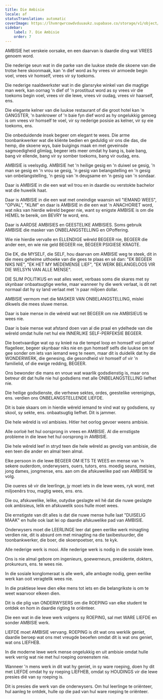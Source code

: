```yaml
---
title: Die Ambisie
locale: af
statusTranslation: automatic
coverImage: https://lhvmrqwrcowdvduuaukz.supabase.co/storage/v1/object/public/strapi-uploads/small_cover-educacion-fundamental.webp-2d51a7828a2b1309555be27f7e2a61a0.webp
sidebar:
    label: 7. Die Ambisie
    order: 7
---
```

AMBISIE het verskeie oorsake, en een daarvan is daardie ding wat VREES genoem word.

Die nederige seun wat in die parke van die luukse stede die skoene van die trotse here skoonmaak, kan 'n dief word as hy vrees vir armoede begin voel, vrees vir homself, vrees vir sy toekoms.

Die nederige naaldwerkster wat in die glansryke winkel van die magtige man werk, kan oornag 'n dief of 'n prostituut word as sy vrees vir die toekoms begin voel, vrees vir die lewe, vrees vir oudag, vrees vir haarself, ens.

Die elegante kelner van die luukse restaurant of die groot hotel kan 'n GANGSTER, 'n bankrower of 'n baie fyn dief word as hy ongelukkig genoeg is om vrees vir homself te voel, vir sy nederige posisie as kelner, vir sy eie toekoms, ens.

Die onbeduidende insek begeer om elegant te wees. Die arme toonbankwerker wat die kliënte bedien en geduldig vir ons die das, die hemp, die skoene wys, baie buigings maak en met geveinsde sagmoedigheid glimlag, begeer iets meer omdat hy bang is, baie bang, bang vir ellende, bang vir sy somber toekoms, bang vir oudag, ens.

AMBISIE is veelsydig. AMBISIE het 'n heilige gesig en 'n duiwel se gesig, 'n man se gesig en 'n vrou se gesig, 'n gesig van belangstelling en 'n gesig van onbelangstelling, 'n gesig van 'n deugsame en 'n gesig van 'n sondaar.

Daar is AMBISIE in die een wat wil trou en in daardie ou verstokte bachelor wat die huwelik haat.

Daar is AMBISIE in die een wat met oneindige waansin wil "IEMAND WEES", "OPVAL", "KLIM" en daar is AMBISIE in die een wat 'n ANACHORIET word, wat niks van hierdie wêreld begeer nie, want sy enigste AMBISIE is om die HEMEL te bereik, om BEVRY te word, ens.

Daar is AARDSE AMBISIES en GEESTELIKE AMBISIES. Soms gebruik AMBISIE die masker van ONBELANGSTELLING en OPoffering.

Wie nie hierdie vervalle en ELLENDIGE wêreld BEGEER nie, BEGEER die ander een, en wie nie geld BEGEER nie, BEGEER PSIGIESE KRAGTE.

Die EK, die MYSELF, die SELF, hou daarvan om AMBISIE weg te steek, dit in die mees geheime uithoeke van die gees te plaas en sê dan: "EK BEGEER NIKS NIE", "EK HET MY MEDEMENSE LIEF", "EK WERK BELANGELOOS VIR DIE WELSYN VAN ALLE MENSE".

DIE SLIM POLITIKUS en wat alles weet, verbaas soms die skares met sy skynbaar onbaatsugtige werke, maar wanneer hy die werk verlaat, is dit net normaal dat hy sy land verlaat met 'n paar miljoen dollar.

AMBISIE vermom met die MASKER VAN ONBELANGSTELLING, mislei dikwels die mees sluwe mense.

Daar is baie mense in die wêreld wat net BEGEER om nie AMBISIEUS te wees nie.

Daar is baie mense wat afstand doen van al die praal en ydelhede van die wêreld omdat hulle net hul eie INNERLIKE SELF-PERFEKSIE BEGEER.

Die boetvaardige wat op sy knieë na die tempel loop en homself vol geloof flagelleer, begeer skynbaar niks nie en gun homself selfs die luukse om te gee sonder om iets van iemand weg te neem, maar dit is duidelik dat hy die WONDERWERK, die genesing, die gesondheid vir homself of vir 'n familielid, of die ewige redding, BEGEER.

Ons bewonder die mans en vroue wat waarlik godsdienstig is, maar ons betreur dit dat hulle nie hul godsdiens met alle ONBELANGSTELLING liefhet nie.

Die heilige godsdienste, die verhewe sektes, ordes, geestelike verenigings, ens. verdien ons ONBELANGSTELLENDE LIEFDE.

Dit is baie skaars om in hierdie wêreld iemand te vind wat sy godsdiens, sy skool, sy sekte, ens. onbaatsugtig liefhet. Dit is jammer.

Die hele wêreld is vol ambisies. Hitler het oorlog gevoer weens ambisie.

Alle oorloë het hul oorsprong in vrees en AMBISIE. Al die ernstigste probleme in die lewe het hul oorsprong in AMBISIE.

Die hele wêreld leef in stryd teen die hele wêreld as gevolg van ambisie, die een teen die ander en almal teen almal.

Elke persoon in die lewe BEGEER OM IETS TE WEES en mense van 'n sekere ouderdom, onderwysers, ouers, tutors, ens. moedig seuns, meisies, jong dames, jongmense, ens. aan om die afskuwelike pad van AMBISIE te volg.

Die oueres sê vir die leerlinge, jy moet iets in die lewe wees, ryk word, met miljoenêrs trou, magtig wees, ens. ens.

Die ou, afskuwelike, lelike, outydse geslagte wil hê dat die nuwe geslagte ook ambisieus, lelik en afskuwelik soos hulle moet wees.

Die ernstigste van dit alles is dat die nuwe mense hulle laat "DUISELIG MAAK" en hulle ook laat lei op daardie afskuwelike pad van AMBISIE.

Onderwysers moet die LEERLINGE leer dat geen eerlike werk minagting verdien nie, dit is absurd om met minagting na die taxibestuurder, die toonbankwerker, die boer, die skoenpoetser, ens. te kyk.

Alle nederige werk is mooi. Alle nederige werk is nodig in die sosiale lewe.

Ons is nie almal gebore om ingenieurs, goewerneurs, presidente, dokters, prokureurs, ens. te wees nie.

In die sosiale konglomeraat is alle werk, alle ambagte nodig, geen eerlike werk kan ooit veragtelik wees nie.

In die praktiese lewe dien elke mens tot iets en die belangrikste is om te weet waarvoor elkeen dien.

Dit is die plig van ONDERWYSERS om die ROEPING van elke student te ontdek en hom in daardie rigting te oriënteer.

Die een wat in die lewe werk volgens sy ROEPING, sal met WARE LIEFDE en sonder AMBISIE werk.

LIEFDE moet AMBISIE vervang. ROEPING is dit wat ons werklik geniet, daardie beroep wat ons met vreugde beoefen omdat dit is wat ons geniet, wat ons LIEFHEB.

In die moderne lewe werk mense ongelukkig en uit ambisie omdat hulle werk verrig wat nie met hul roeping ooreenstem nie.

Wanneer 'n mens werk in dit wat hy geniet, in sy ware roeping, doen hy dit met LIEFDE omdat hy sy roeping LIEFHEB, omdat sy HOUDINGS vir die lewe presies dié van sy roeping is.

Dit is presies die werk van die onderwysers. Om hul leerlinge te oriënteer, hul aanleg te ontdek, hulle op die pad van hul ware roeping te oriënteer.

